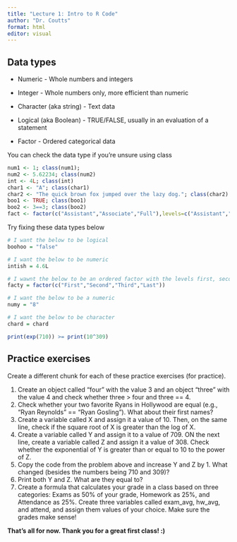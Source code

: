 ---
title: "Lecture 1: Intro to R Code"
author: "Dr. Coutts"
format: html
editor: visual
---

## Data types

-   Numeric - Whole numbers and integers

-   Integer - Whole numbers only, more efficient than numeric

-   Character (aka string) - Text data

-   Logical (aka Boolean) - TRUE/FALSE, usually in an evaluation of a statement

-   Factor - Ordered categorical data

You can check the data type if you're unsure using class

```{r}
num1 <- 1; class(num1);
num2 <- 5.62234; class(num2)
int <- 4L; class(int)
char1 <- "A"; class(char1)
char2 <- "The quick brown fox jumped over the lazy dog."; class(char2)
boo1 <- TRUE; class(boo1)
boo2 <- 3==3; class(boo2)
fact <- factor(c("Assistant","Associate","Full"),levels=c("Assistant","Associate","Full"));class(year)
```

Try fixing these data types below

```{r}
# I want the below to be logical
boohoo = "false"

# I want the below to be numeric
intish = 4.6L

# I wawnt the below to be an ordered factor with the levels first, second, third, last. For some reason it's in alphabetical order!
facty = factor(c("First","Second","Third","Last"))

# I want the below to be a numeric
numy = "8"

# I want the below to be character
chard = chard

print(exp(710)) >= print(10^309)
```

## Practice exercises

Create a different chunk for each of these practice exercises (for practice).

1.  Create an object called "four" with the value 3 and an object "three" with the value 4 and check whether three \> four and three == 4.
2.  Check whether your two favorite Ryans in Hollywood are equal (e.g., "Ryan Reynolds" == "Ryan Gosling"). What about their first names?
3.  Create a variable called X and assign it a value of 10. Then, on the same line, check if the square root of X is greater than the log of X.
4.  Create a variable called Y and assign it to a value of 709. ON the next line, create a variable called Z and assign it a value of 308. Check whether the exponential of Y is greater than or equal to 10 to the power of Z.
5.  Copy the code from the problem above and increase Y and Z by 1. What changed (besides the numbers being 710 and 309)?
6.  Print both Y and Z. What are they equal to?
7.  Create a formula that calculates your grade in a class based on three categories: Exams as 50% of your grade, Homework as 25%, and Attendance as 25%. Create three variables called exam_avg, hw_avg, and attend, and assign them values of your choice. Make sure the grades make sense!

**That's all for now. Thank you for a great first class! :)**
